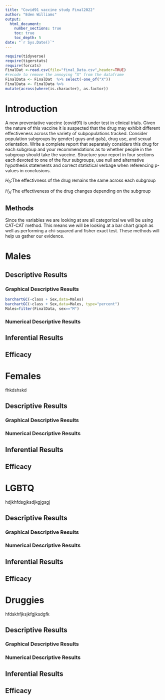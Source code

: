 ```yaml
---
title: "Covid91 vaccine study Final2022"
author: "Eden Williams"
output: 
  html_document:
    number_sections: true
    toc: true
    toc_depth: 5
date: "`r Sys.Date()`" 
---
```


```r
require(tidyverse)
require(tigerstats)
require(forcats)
FinalDat <-read.csv(file="final_Data.csv",header=TRUE)
#recode to remove the annoying "X" from the dataframe
FinalData <- FinalDat  %>% select(-one_of("X"))
FinalData <- FinalData %>%
mutate(across(where(is.character), as.factor))
```

# Introduction

A new  preventative vaccine (covid91) is under test in clinical trials. Given the nature of this vaccine it is suspected that the drug may exhibit different effectiveness across the variety of subpopulations tracked. Consider population subgroups by gender( guys and gals), drug use, and sexual orientation. Write a complete report that separately considers this drug for each subgroup and your recommendations as to whether people in the subgroup should take the vaccine. Structure your report in four sections each devoted to one of the four subgroups, use null and alternative hypothesis statements and correct statistical verbage when referencing p-values in conclusions.


$H_0$:The effectivness of the drug remains the same across each subgroup


$H_A$:The effectiveness of the drug changes depending on the subgroup



## Methods 

Since the variables we are looking at are all categorical we will be using CAT-CAT method. This means we will be looking at a bar chart graph as well as performing a chi-squared and fisher exact test. These methods will help us gather our evidence. 


# Males

## Descriptive Results

### Graphical Descriptive Results

```r
barchartGC(~class + Sex,data=Males)
barchartGC(~class + Sex,data=Males, type="percent")
Males=filter(FinalData, sex=="M")
```










### Numerical Descriptive Results

## Inferential Results

## Efficacy 


# Females

fhkdshskd

## Descriptive Results

### Graphical Descriptive Results

### Numerical Descriptive Results

## Inferential Results

## Efficacy 













# LGBTQ
hdjkhfdsgjksdjkgjgsgj

## Descriptive Results

### Graphical Descriptive Results

### Numerical Descriptive Results

## Inferential Results

## Efficacy 












# Druggies
hfdskhfjksjkfgjksdgfk

## Descriptive Results

### Graphical Descriptive Results

### Numerical Descriptive Results

## Inferential Results

## Efficacy 












